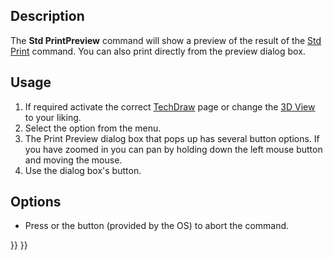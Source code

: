 <languages/>
<translate>

<!--T:9-->
{{Docnav
|[[Std_Print|Print]]
|[[Std_PrintPdf|PrintPdf]]
|[[Std_File_Menu|Std File Menu]]
|IconL=Std_Print.svg
|IconR=Std_PrintPdf.svg
|IconC=Freecad.svg
}}

<!--T:2-->
{{GuiCommand
|Name=Std PrintPreview
|MenuLocation=File → Print Preview
|Workbenches=All
|SeeAlso=[[Std_Print|Std Print]]
}}

==Description== <!--T:3-->

<!--T:4-->
The '''Std PrintPreview''' command will show a preview of the result of the [[Std_Print|Std Print]] command. You can also print directly from the preview dialog box.

==Usage== <!--T:7-->

<!--T:8-->
# If required activate the correct [[TechDraw_Workbench|TechDraw]] page or change the [[3D_View|3D View]] to your liking.
# Select the {{MenuCommand|File → [[Image:Std_PrintPreview.svg|16px]] Print Preview}} option from the menu.
# The Print Preview dialog box that pops up has several button options. If you have zoomed in you can pan by holding down the left mouse button and moving the mouse.
# Use the dialog box's {{Button|Print}} button.

==Options== <!--T:10-->

<!--T:11-->
* Press {{KEY|Esc}} or the {{Button|Close}} button (provided by the OS) to abort the command.


<!--T:12-->
{{Docnav
|[[Std_Print|Print]]
|[[Std_PrintPdf|PrintPdf]]
|[[Std_File_Menu|Std File Menu]]
|IconL=Std_Print.svg
|IconR=Std_PrintPdf.svg
|IconC=Freecad.svg
}}

</translate>
{{Std_Base_navi{{#translation:}}}}
{{Userdocnavi{{#translation:}}}}